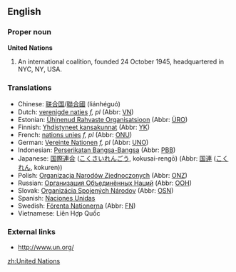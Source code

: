 {{wikipedia}}
==English==

===Proper noun===
'''United Nations'''

#An international coalition, founded 24 October 1945, headquartered in NYC, NY, USA.

===Translations===
*Chinese: [[联合国]]/[[聯合國]] (liánhéguó)
*Dutch: [[verenigde naties]] ''f, pl'' (Abbr: [[VN]])
*Estonian: [[Ühinenud Rahvaste Organisatsioon]] (Abbr: [[ÜRO]])
*Finnish: [[Yhdistyneet kansakunnat]] (Abbr: [[YK]])
*French: [[nations unies]] ''f, pl'' (Abbr: [[ONU]])
*German: [[Vereinte Nationen]] ''f, pl'' (Abbr: [[UNO]])
*Indonesian: [[Perserikatan Bangsa-Bangsa]] (Abbr: [[PBB]])
*Japanese: [[国際連合]] ([[こくさいれんごう]], kokusai-rengō) (Abbr: [[国連]] ([[こくれん]], kokuren))
*Polish: [[Organizacja Narodów Zjednoczonych]] (Abbr: [[ONZ]])
*Russian: [[Организация Объединённых Наций]] (Abbr: [[ООН]])
*Slovak: [[Organizácia Spojených Národov]] {{f}} (Abbr: [[OSN]])
*Spanish: [[Naciones Unidas]]
*Swedish: [[Förenta Nationerna]] (Abbr: [[FN]])
*Vietnamese: Liên Hợp Quốc

===External links===
*[http://www.un.org/ http://www.un.org/]
{{pedialite}}

[[zh:United Nations]]